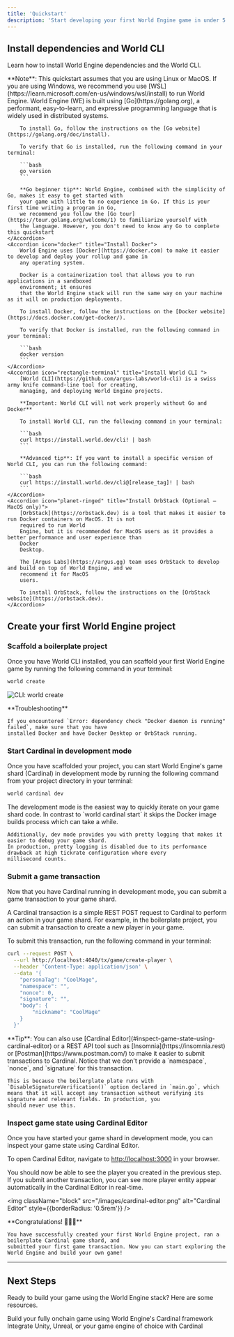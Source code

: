 ```yaml
---
title: 'Quickstart'
description: 'Start developing your first World Engine game in under 5 minutes'
---
```


## Install dependencies and World CLI

Learn how to install World Engine dependencies and the World CLI.

<Warning>
    **Note**: This quickstart assumes that you are using Linux or MacOS. If you are using Windows, we recommend you
    use [WSL](https://learn.microsoft.com/en-us/windows/wsl/install) to run World Engine.
</Warning>

<AccordionGroup>
    <Accordion icon="golang" title="Install Go">
        World Engine (WE) is built using [Go](https://golang.org), a performant, easy-to-learn, and expressive
        programming language that is widely used in distributed systems.

        To install Go, follow the instructions on the [Go website](https://golang.org/doc/install).

        To verify that Go is installed, run the following command in your terminal:

        ```bash
        go version
        ```

        **Go beginner tip**: World Engine, combined with the simplicity of Go, makes it easy to get started with
        your game with little to no experience in Go. If this is your first time writing a program in Go,
        we recommend you follow the [Go tour](https://tour.golang.org/welcome/1) to familiarize yourself with
        the language. However, you don't need to know any Go to complete this quickstart
    </Accordion>
    <Accordion icon="docker" title="Install Docker">
        World Engine uses [Docker](https://docker.com) to make it easier to develop and deploy your rollup and game in
        any operating system.

        Docker is a containerization tool that allows you to run applications in a sandboxed
        environment; it ensures
        that the World Engine stack will run the same way on your machine as it will on production deployments.

        To install Docker, follow the instructions on the [Docker website](https://docs.docker.com/get-docker/).

        To verify that Docker is installed, run the following command in your terminal:

        ```bash
        docker version
        ```
    </Accordion>
    <Accordion icon="rectangle-terminal" title="Install World CLI ">
        [World CLI](https://github.com/argus-labs/world-cli) is a swiss army knife command-line tool for creating,
        managing, and deploying World Engine projects.

        **Important: World CLI will not work properly without Go and Docker**

        To install World CLI, run the following command in your terminal:

        ```bash
        curl https://install.world.dev/cli! | bash
        ```

        **Advanced tip**: If you want to install a specific version of World CLI, you can run the following command:

        ```bash
        curl https://install.world.dev/cli@[release_tag]! | bash
        ```
    </Accordion>
    <Accordion icon="planet-ringed" title="Install OrbStack (Optional — MacOS only)">
        [OrbStack](https://orbstack.dev) is a tool that makes it easier to run Docker containers on MacOS. It is not
        required to run World
        Engine, but it is recommended for MacOS users as it provides a better performance and user experience than
        Docker
        Desktop.

        The [Argus Labs](https://argus.gg) team uses OrbStack to develop and build on top of World Engine, and we
        recommend it for MacOS
        users.

        To install OrbStack, follow the instructions on the [OrbStack website](https://orbstack.dev).
    </Accordion>
</AccordionGroup>

## Create your first World Engine project

### Scaffold a boilerplate project

Once you have World CLI installed, you can scaffold your first World Engine game by running the following command in
your terminal:

```bash
world create
```

<img
    className="block"
    src="/images/world-create.png"
    alt="CLI: world create"
/>

<Warning>
    **Troubleshooting**

    If you encountered `Error: dependency check "Docker daemon is running" failed`, make sure that you have
    installed Docker and have Docker Desktop or OrbStack running.
</Warning>


### Start Cardinal in development mode

Once you have scaffolded your project, you can start World Engine's game shard (Cardinal) in development mode by running
the following command from your project directory in your terminal:

```bash
world cardinal dev
```

<Note>
    The development mode is the easiest way to quickly iterate on your game shard code. In contrast to
    `world cardinal start` it skips the Docker image builds process which can take a while.

    Additionally, dev mode provides you with pretty logging that makes it easier to debug your game shard.
    In production, pretty logging is disabled due to its performance drawback at high tickrate configuration where every
    millisecond counts.
</Note>

### Submit a game transaction

Now that you have Cardinal running in development mode, you can submit a game transaction to your game shard.

A Cardinal transaction is a simple REST POST request to Cardinal to perform an action in your game shard. For example, in
the boilerplate project, you can submit a transaction to create a new player in your game.

To submit this transaction, run the following command in your terminal:

```bash
curl --request POST \
  --url http://localhost:4040/tx/game/create-player \
  --header 'Content-Type: application/json' \
  --data '{
	"personaTag": "CoolMage",
	"namespace": "",
	"nonce": 0,
	"signature": "",
	"body": {
		"nickname": "CoolMage"
	}
  }'
```

<Tip>
    **Tip**: You can also use [Cardinal Editor](#inspect-game-state-using-cardinal-editor) or a REST API tool such as [Insomnia](https://insomnia.rest) or
    [Postman](https://www.postman.com/) to make it easier to submit transactions to Cardinal.
</Tip>

<Note>
    Notice that we don't provide a `namespace`, `nonce`, and `signature` for this transaction.

    This is because the boilerplate plate runs with `DisableSignatureVerification()` option declared in `main.go`, which
    means that it will accept any transaction without verifying its signature and relevant fields. In production, you
    should never use this.
</Note>

### Inspect game state using Cardinal Editor

Once you have started your game shard in development mode, you can inspect your game state using Cardinal Editor.

To open Cardinal Editor, navigate to [http://localhost:3000](http://localhost:3000) in your browser.

You should now be able to see the player you created in the previous step.
If you submit another transaction, you can see more player entity appear automatically in the Cardinal Editor in real-time.


<img
    className="block"
    src="/images/cardinal-editor.png"
    alt="Cardinal Editor"
    style={{borderRadius: '0.5rem'}}
/>

<Check>
    **Congratulations! 🥳🥳🥳**

    You have successfully created your first World Engine project, ran a boilerplate Cardinal game shard, and
    submitted your first game transaction. Now you can start exploring the World Engine and build your own game!
</Check>


---

## Next Steps

Ready to build your game using the World Engine stack? Here are some resources.

<CardGroup cols={2}>
    <Card
        title="Cardinal (Game Shard)"
        icon="gamepad"
        href="/cardinal/introduction"
    >
        Build your fully onchain game using World Engine's Cardinal framework
    </Card>
    <Card
        title="Game Engine/Client Integration"
        icon="unity"
        href="/client/introduction"
    >
        Integrate Unity, Unreal, or your game engine of choice with Cardinal
    </Card>
</CardGroup>
